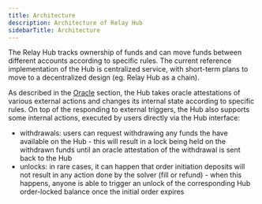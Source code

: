 ```yaml
---
title: Architecture
description: Architecture of Relay Hub
sidebarTitle: Architecture
---
```


The Relay Hub tracks ownership of funds and can move funds between different accounts according to specific rules.
The current reference implementation of the Hub is centralized service, with short-term plans to move to a decentralized design (eg. Relay Hub as a chain).

As described in the [Oracle](../oracle) section, the Hub takes oracle attestations of various external actions and changes its internal state according to specific rules.
On top of the responding to external triggers, the Hub also supports some internal actions, executed by users directly via the Hub interface:

- withdrawals: users can request withdrawing any funds the have available on the Hub - this will result in a lock being held on the withdrawn funds until an oracle attestation of the withdrawal is sent back to the Hub
- unlocks: in rare cases, it can happen that order initiation deposits will not result in any action done by the solver (fill or refund) - when this happens, anyone is able to trigger an unlock of the corresponding Hub order-locked balance once the initial order expires
